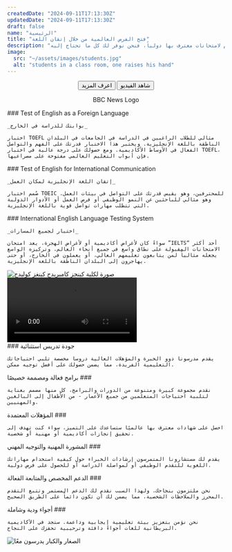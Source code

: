 ```yaml
---
createdDate: "2024-09-11T17:13:30Z"
updatedDate: "2024-09-11T17:13:30Z"
draft: false
name: "الرئيسية"
title: "فتح الفرص العالمية من خلال إتقان اللغة"
description: "في الأكاديمية البريطانية للغات، يدفعنا شغفنا لتمكين الأفراد والمهنيين من تحقيق أهدافهم اللغوية. ونشتهر بمرونتنا التي لا مثيل لها، وبرامجنا سريعة الاستجابة، وأساليبنا التعليمية الاستثنائية، ونوفر تجربة تعليمية تحويلية للمتعلمين من جميع الأعمار. وسواء كنت تهدف إلى تحسين مهاراتك اللغوية أو التقدم لامتحانات معترف بها دولياً، فنحن نوفر لك كل ما تحتاج إليه."
image:
  src: "~/assets/images/students.jpg"
  alt: "students in a class room, one raises his hand"
---
```




<Section
  title={frontmatter.title}
  blurb={frontmatter.description}
  background={students}
  mode="dark"
  align="center">
  <Button
    slot="actions"
    type="link"
    href="#"
    icon-class="rtl:rotate-180"
    icon-right="arrow-right"
    color="primary"
    size="base"
    rounded="lg"
  >اعرف المزيد</Button>
  <Button
    slot="actions"
    type="link"
    href="#akadymyh-allghh-albrytanyh-arth-mn-atqan-allghh"
    icon-class="rtl:rotate-180"
    icon-left="camera"
    color="secondary"
    size="base"
    rounded="lg"
  >شاهد الفيديو</Button>

  <Icon slot="featured" name="bbc-news" class="h-12 mr-5 rtl:ml-5 last:mr-0 last:rtl:ml-0 mb-5 lg:mb-0 hover:text-slate-400">BBC News Logo</Icon>
</Section>

<Section title="حقق أهدافك اللغوية من خلال الشهادات العالمية" blurb="نحن في الأكاديمية البريطانية للغات نقدم مجموعة واسعة من امتحانات اللغة الإنجليزية المعترف بها دولياً، وكل منها مصمم للتحقق من كفاءتك في اللغة الإنجليزية لتحقيق النجاح الأكاديمي أو المهني أو الشخصي.">
  <SectionItem slot="grid" icon-name="toefl">
    ### Test of English as a Foreign Language

    _بوابتك للدراسة في الخارج_

    اختبار TOEFL مثالي للطلاب الراغبين في الدراسة في الجامعات في البلدان الناطقة باللغة الإنجليزية. ويختبر هذا الاختبار قدرتك على الفهم والتواصل الفعال في الأوساط الأكاديمية. ومع حصولك على درجة عالية في اختبار TOEFL، فإن أبواب التعليم العالمي مفتوحة على مصراعيها.

  </SectionItem>

  <SectionItem slot="grid" icon-name="toeic">
    ### Test of English for International Communication

    _إتقان اللغة الإنجليزية لمكان العمل_

    صُمم اختبار TOEIC للمحترفين، وهو يقيس قدرتك على التواصل في بيئات العمل. وهو مثالي للباحثين عن النمو الوظيفي أو فرص العمل أو الأدوار الدولية التي تتطلب مهارات تواصل قوية باللغة الإنجليزية.

  </SectionItem>

  <SectionItem slot="grid" icon-name="ielts">
    ### International English Language Testing System

    _اختبار لجميع المسارات_

    سواءً كان لأغراض أكاديمية أو لأغراض الهجرة، يعد امتحان ”IELTS“ أحد أكثر الامتحانات المقبولة على نطاق واسع في جميع أنحاء العالم. وتركيزه الواسع يجعله مثالياً لمن يتابعون تعليمهم العالي، أو يعملون في الخارج، أو حتى يهاجرون إلى البلدان الناطقة باللغة الإنجليزية.

  </SectionItem>
</Section>

<Section
  class="bg-slate-100 dark:bg-slate-800"
  type="grid"
  title="معتمدة من جامعة كامبريدج"
  tagline="وضع معيار التميز في تعليم اللغات"
  blurb="تفخر أكاديمية اللغة البريطانية بكونها معتمدة من جامعة كامبريدج المرموقة. فشهاداتنا معترف بها دولياً، مما يضمن تميز مؤهلاتك أينما ذهبت. ولا يعكس اعتماد كامبريدج المعايير العالية لبرامجنا فحسب، بل يضمن أيضاً حصول دارسينا على تعليم عالمي المستوى يتماشى مع التوقعات العالمية."
>
  <Image
    slot="items"
    class="w-full"
    src={cambridge}
    alt="صورة لكلية كينجز كامبريدج كينغز كوليدج"
    widths={[240, 360, 480, 720, 1080]}
  />
</Section>

<Section
  title="أكاديمية اللغة البريطانية: إرث من إتقان اللغة"
  blurb="في هذا التقرير الذي يستغرق 4 دقائق من أخبار البي بي سي من عام 2013، يستكشف هذا التقرير الذي يستغرق 4 دقائق صعود أكاديمية اللغة البريطانية إلى الصدارة كمؤسسة لغوية موثوقة. مع ما يقرب من عقد من الزمن من التفاني في مساعدة المتعلمين على التفوق، لا تزال الأكاديمية رائدة في تقديم تعليم عالمي المستوى وشهادات معترف بها عالميًا. تعرّف كيف ساهمت أساليب المدرسة المبتكرة وبرامجها القابلة للتكيف ومصداقيتها الدولية في تشكيل تأثيرها الدائم على الطلاب والمهنيين في جميع أنحاء العالم."
>
  <Video src={bbcNews} controls />
</Section>

<Section title="لماذا أكاديمية اللغة البريطانية هي خيارك الأفضل" tagline="حيث يلتقي تعلم اللغة مع النجاح">
  <SectionItem slot="grid" icon-name="graduation-cap" wrapper-class="w-16 h-16 rounded-full bg-primary-500/20" icon-class="p-2 text-primary">
    ### جودة تدريس استثنائية

    يقدم مدرسونا ذوو الخبرة والمؤهلات العالية دروساً مخصصة تلبي احتياجاتك التعليمية الفريدة، مما يضمن حصولك على أفضل توجيه ممكن.

  </SectionItem>
  <SectionItem slot="grid" icon-name="clipboard-check" wrapper-class="w-16 h-16 rounded-full bg-primary-500/20" icon-class="p-2 text-primary">
    ### برامج فعالة ومصممة خصيصًا
    
    نقدم مجموعة كبيرة ومتنوعة من الدورات والبرامج، كل منها مصمم بعناية لتلبية احتياجات المتعلمين من جميع الأعمار - من الأطفال إلى البالغين والمهنيين.
  </SectionItem>
  <SectionItem slot="grid" icon-name="award" wrapper-class="w-16 h-16 rounded-full bg-primary-500/20" icon-class="p-2 text-primary">
    ### المؤهلات المعتمدة
    
    احصل على شهادات معترف بها عالميًا ستساعدك على التميز، سواء كنت تهدف إلى تحقيق إنجازات أكاديمية أو مهنية أو شخصية.
  </SectionItem>
  <SectionItem slot="grid" icon-name="briefcase" wrapper-class="w-16 h-16 rounded-full bg-primary-500/20" icon-class="p-2 text-primary">
    ### المشورة المهنية والتوجيه المهني

    يقدم لك مستشارونا المتمرسون إرشادات الخبراء حول كيفية استخدام مهاراتك اللغوية للتقدم الوظيفي أو لمواصلة الدراسة أو للحصول على فرص دولية.

  </SectionItem>
  <SectionItem slot="grid" icon-name="heart" wrapper-class="w-16 h-16 rounded-full bg-primary-500/20" icon-class="p-2 text-primary">
    ### الدعم المخصص والمتابعة الفعالة

    نحن ملتزمون بنجاحك. ولهذا السبب نقدم لك الدعم المستمر وتتبع التقدم المحرز والملاحظات الشخصية، مما يضمن لك أن تكون دائماً على الطريق الصحيح.

  </SectionItem>
  <SectionItem slot="grid" icon-name="face-grin" wrapper-class="w-16 h-16 rounded-full bg-primary-500/20" icon-class="p-2 text-primary">
    ### أجواء ودية وشاملة

    نحن نؤمن بتعزيز بيئة تعليمية إيجابية وداعمة. ستجد في الأكاديمية البريطانية للغات أجواءً دافئة وترحيبية تحفزك على النجاح.

  </SectionItem>
</Section>

<Section
  type="grid"
  title="دورات مرنة للجميع"
  tagline="مصممة للأطفال والمراهقين والبالغين والمحترفين"
  blurb="بغض النظر عن عمرك أو أهدافك، تقدم أكاديمية اللغة البريطانية مجموعة كبيرة من البرامج المصممة خصيصاً لتلبية احتياجاتك الخاصة. بدءاً من المهارات اللغوية التأسيسية للأطفال إلى التواصل المتقدم في مجال الأعمال للمحترفين، فنحن نوفر المسار التعليمي المناسب للجميع."
>
  <Image
    slot="items"
    class="w-full order-first"
    src={youngAndOld}
    alt="الصغار والكبار يدرسون معًا"
    widths={[240, 360, 480, 720, 1080]}
  />
</Section>
